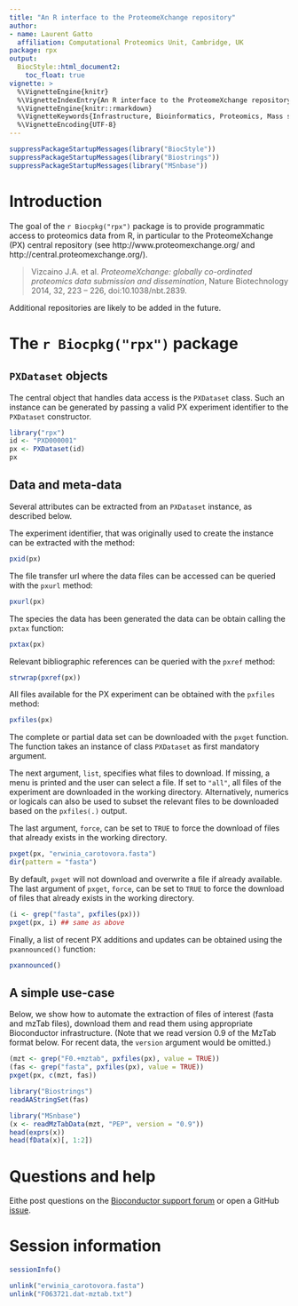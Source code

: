 ```yaml
---
title: "An R interface to the ProteomeXchange repository"
author: 
- name: Laurent Gatto
  affiliation: Computational Proteomics Unit, Cambridge, UK
package: rpx
output:
  BiocStyle::html_document2:
    toc_float: true
vignette: >
  %\VignetteEngine{knitr}
  %\VignetteIndexEntry{An R interface to the ProteomeXchange repository}
  %\VignetteEngine{knitr::rmarkdown}
  %\VignetteKeywords{Infrastructure, Bioinformatics, Proteomics, Mass spectrometry}
  %\VignetteEncoding{UTF-8}
---
```


```r
suppressPackageStartupMessages(library("BiocStyle"))
suppressPackageStartupMessages(library("Biostrings"))
suppressPackageStartupMessages(library("MSnbase"))
```


# Introduction

The goal of the `r Biocpkg("rpx")` package is to provide programmatic
access to proteomics data from R, in particular to the ProteomeXchange
(PX) central repository (see http://www.proteomexchange.org/ and
http://central.proteomexchange.org/).

> Vizcaino J.A. et al. *ProteomeXchange: globally co-ordinated
> proteomics data submission and dissemination*, Nature Biotechnology
> 2014, 32, 223 -- 226, doi:10.1038/nbt.2839.

Additional repositories are likely to be added in the future.


# The `r Biocpkg("rpx")`  package

## `PXDataset` objects

The central object that handles data access is the `PXDataset`
class. Such an instance can be generated by passing a valid PX
experiment identifier to the `PXDataset` constructor.

```r
library("rpx")
id <- "PXD000001"
px <- PXDataset(id)
px
```

## Data and meta-data

Several attributes can be extracted from an `PXDataset` instance, as
described below.



The experiment identifier, that was originally used to create the
\Robject{PXDataset} instance can be extracted with the
\Rfunction{pxid} method:

```r
pxid(px)
```

The file transfer url where the data files can be accessed can be
queried with the `pxurl` method:

```r
pxurl(px)
```

The species the data has been generated the data can be obtain calling
the `pxtax` function:

```r
pxtax(px)
```


Relevant bibliographic references can be queried with the
`pxref` method:

```r
strwrap(pxref(px))
```

All files available for the PX experiment can be obtained with the
`pxfiles` method:

```r
pxfiles(px)
```


The complete or partial data set can be downloaded with the `pxget`
function. The function takes an instance of class `PXDataset` as first
mandatory argument.

The next argument, `list`, specifies what files to download. If
missing, a menu is printed and the user can select a file. If set to
`"all"`, all files of the experiment are downloaded in the working
directory. Alternatively, numerics or logicals can also be used to
subset the relevant files to be downloaded based on the `pxfiles(.)`
output.

The last argument, `force`, can be set to `TRUE` to force the download
of files that already exists in the working directory.

```r
pxget(px, "erwinia_carotovora.fasta")
dir(pattern = "fasta")
```

By default, `pxget` will not download and overwrite a file if already
available. The last argument of `pxget`, `force`, can be set to `TRUE`
to force the download of files that already exists in the working
directory.

```r
(i <- grep("fasta", pxfiles(px)))
pxget(px, i) ## same as above
```

Finally, a list of recent PX additions and updates can be obtained
using the `pxannounced()` function:

```r
pxannounced()
```

## A simple use-case

Below, we show how to automate the extraction of files of interest
(fasta and mzTab files), download them and read them using appropriate
Bioconductor infrastructure. (Note that we read version 0.9 of the
MzTab format below. For recent data, the `version` argument would be
omitted.)

```r
(mzt <- grep("F0.+mztab", pxfiles(px), value = TRUE))
(fas <- grep("fasta", pxfiles(px), value = TRUE))
pxget(px, c(mzt, fas))

library("Biostrings")
readAAStringSet(fas)

library("MSnbase")
(x <- readMzTabData(mzt, "PEP", version = "0.9"))
head(exprs(x))
head(fData(x)[, 1:2])
```

# Questions and help

Eithe post questions on the
[Bioconductor support forum](https://support.bioconductor.org/) or
open a GitHub [issue](https://github.com/lgatto/rpx/issues).

# Session information

```r
sessionInfo()
```

```r
unlink("erwinia_carotovora.fasta")
unlink("F063721.dat-mztab.txt")
```
